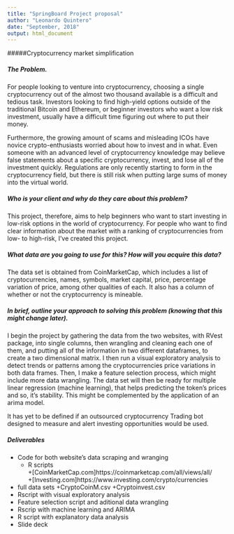 ---
title: "SpringBoard Project proposal"
author: "Leonardo Quintero"
date: "September, 2018"
output: html_document
---

#####Cryptocurrency market simplification

##### The Problem.  

For people looking to venture into cryptocurrency, choosing a single cryptocurrency out of the almost two thousand available is a difficult and tedious task. Investors looking to find high-yield options outside of the traditional Bitcoin and Ethereum, or beginner investors who want a low risk investment, usually have a difficult time figuring out where to put their money.  

Furthermore, the growing amount of scams and misleading ICOs have novice crypto-enthusiasts worried about how to invest and in what. Even someone with an advanced level of cryptocurrency knowledge may believe false statements about a specific cryptocurrency, invest, and lose all of the investment quickly. Regulations are only recently starting to form in the cryptocurrency field, but there is still risk when putting large sums of money into the virtual world.

##### Who is your client and why do they care about this problem?  
This project, therefore, aims to help beginners who want to start investing in low-risk options in the world of cryptocurrency. For people who want to find clear information about the market with a ranking of cryptocurrencies from low- to high-risk, I’ve created this project.  


##### What data are you going to use for this? How will you acquire this data?  
The data set is obtained from CoinMarketCap, which includes a list of cryptocurrencies, names, symbols, market capital, price, percentage variation of price, among other qualities of each. It also has a column of whether or not the cryptocurrency is mineable. 


##### In brief, outline your approach to solving this problem (knowing that this might change later).  
I begin the project by gathering the data from the two websites, with RVest package, into single columns, then wrangling and cleaning each one of them, and putting all of the information in two different dataframes, to create a two dimensional matrix. I then run a visual exploratory analysis to detect trends or patterns among the cryptocurrencies price variations in both data frames. Then, I make a feature selection process, which might include more data wrangling. The data set will then be ready for multiple linear regression (machine learning), that helps predicting the token’s prices and so, it’s stability. This might be complemented by the application of an arima model. 

It has yet to be defined if an outsourced cryptocurrency Trading bot designed to measure and alert investing opportunities would be used.
  
##### Deliverables  
* Code for both website's data scraping and wranging
  + R scripts  
  +[CoinMarketCap.com]https://coinmarketcap.com/all/views/all/  
  +[Investing.com]https://www.investing.com/crypto/currencies  
* full data sets
  +CryptoCoinM.csv
  +Cryptoinvest.csv
* Rscript with visual exploratory analysis
* Feature selection script and aditional data wrangling
* Rscrip with machine learning and ARIMA
* R script with explanatory data analysis
* Slide deck